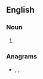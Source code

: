 ==English==

===Noun===
{{head|en|noun plural form}}

# {{plural of|pinsetter|lang=en}}

===Anagrams===
* {{l|en|persistent}}, {{l|en|presentist}}, {{l|en|prettiness}}